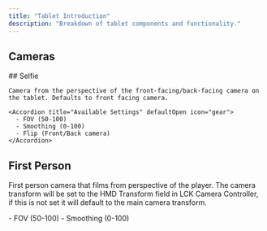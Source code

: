 ```yaml
---
title: "Tablet Introduction"
description: "Breakdown of tablet components and functionality."
---
```


## Cameras

<Tabs>
  <Tab title="Selfie">
    ## Selfie

    Camera from the perspective of the front-facing/back-facing camera on the tablet. Defaults to front facing camera.

    <Accordion title="Available Settings" defaultOpen icon="gear">
      - FOV (50-100)
      - Smoothing (0-100)
      - Flip (Front/Back camera)
    </Accordion>
  </Tab>
  <Tab title="First Person">
    
  </Tab>
  <Tab title="Third Person">
    
  </Tab>
</Tabs>

## First Person 

First person camera that films from perspective of the player. The camera transform will be set to the HMD Transform field in LCK Camera Controller, if this is not set it will default to the main camera transform.

<Accordion title="Available Settings" defaultOpen icon="gear">
  - FOV (50-100)
  - Smoothing (0-100)
</Accordion>